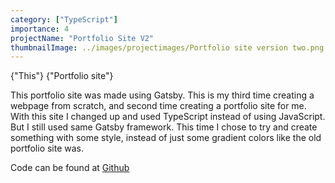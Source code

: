 ```yaml
---
category: ["TypeScript"]
importance: 4 
projectName: "Portfolio Site V2"
thumbnailImage: ../images/projectimages/Portfolio site version two.png
---
```


<AsciiText bClassStyling={true}>{"This"}</AsciiText>
<AsciiText bClassStyling={true}>{"Portfolio site"}</AsciiText>

This portfolio site was made using Gatsby. This is my third time creating a webpage from scratch, and second time creating a portfolio site for me.
With this site I changed up and used TypeScript instead of using JavaScript. But I still used same Gatsby framework. 
This time I chose to try and create something with some style, instead of just some gradient colors like the old portfolio site was.

Code can be found at [Github](https://github.com/DennisB97/DBPortfolio2)